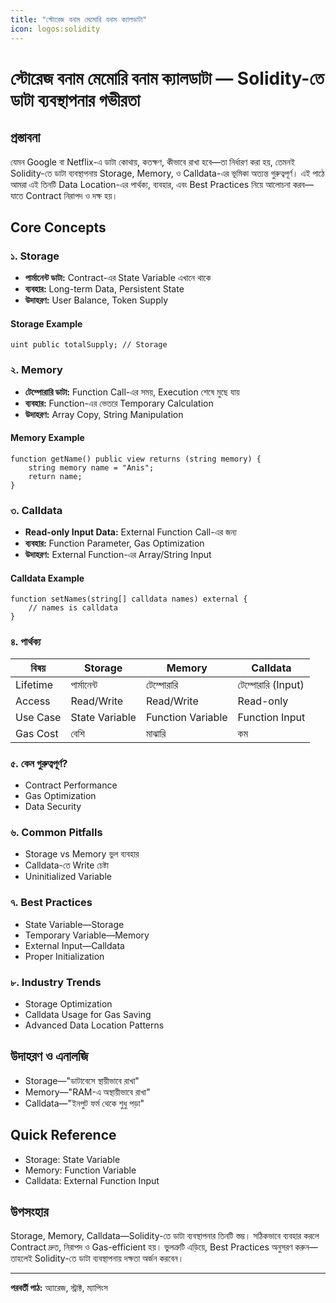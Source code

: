 ```yaml
---
title: "স্টোরেজ বনাম মেমোরি বনাম ক্যালডাটা"
icon: logos:solidity
---
```


# স্টোরেজ বনাম মেমোরি বনাম ক্যালডাটা — Solidity-তে ডাটা ব্যবস্থাপনার গভীরতা

## প্রস্তাবনা

যেমন Google বা Netflix-এ ডাটা কোথায়, কতক্ষণ, কীভাবে রাখা হবে—তা নির্ধারণ করা হয়, তেমনই Solidity-তে ডাটা ব্যবস্থাপনায় Storage, Memory, ও Calldata-এর ভূমিকা অত্যন্ত গুরুত্বপূর্ণ। এই পাঠে আমরা এই তিনটি Data Location-এর পার্থক্য, ব্যবহার, এবং Best Practices নিয়ে আলোচনা করব—যাতে Contract নিরাপদ ও দক্ষ হয়।

## Core Concepts

### ১. Storage
- **পার্মানেন্ট ডাটা:** Contract-এর State Variable এখানে থাকে
- **ব্যবহার:** Long-term Data, Persistent State
- **উদাহরণ:** User Balance, Token Supply

#### Storage Example
```solidity
uint public totalSupply; // Storage
```

### ২. Memory
- **টেম্পোরারি ডাটা:** Function Call-এর সময়, Execution শেষে মুছে যায়
- **ব্যবহার:** Function-এর ভেতরে Temporary Calculation
- **উদাহরণ:** Array Copy, String Manipulation

#### Memory Example
```solidity
function getName() public view returns (string memory) {
    string memory name = "Anis";
    return name;
}
```

### ৩. Calldata
- **Read-only Input Data:** External Function Call-এর জন্য
- **ব্যবহার:** Function Parameter, Gas Optimization
- **উদাহরণ:** External Function-এর Array/String Input

#### Calldata Example
```solidity
function setNames(string[] calldata names) external {
    // names is calldata
}
```

### ৪. পার্থক্য
| বিষয়         | Storage           | Memory            | Calldata         |
|--------------|-------------------|-------------------|------------------|
| Lifetime     | পার্মানেন্ট        | টেম্পোরারি        | টেম্পোরারি (Input)|
| Access       | Read/Write        | Read/Write        | Read-only        |
| Use Case     | State Variable    | Function Variable | Function Input   |
| Gas Cost     | বেশি              | মাঝারি            | কম               |

### ৫. কেন গুরুত্বপূর্ণ?
- Contract Performance
- Gas Optimization
- Data Security

### ৬. Common Pitfalls
- Storage vs Memory ভুল ব্যবহার
- Calldata-তে Write চেষ্টা
- Uninitialized Variable

### ৭. Best Practices
- State Variable—Storage
- Temporary Variable—Memory
- External Input—Calldata
- Proper Initialization

### ৮. Industry Trends
- Storage Optimization
- Calldata Usage for Gas Saving
- Advanced Data Location Patterns

## উদাহরণ ও এনালজি
- Storage—"ডাটাবেসে স্থায়ীভাবে রাখা"
- Memory—"RAM-এ অস্থায়ীভাবে রাখা"
- Calldata—"ইনপুট ফর্ম থেকে শুধু পড়া"

## Quick Reference

- Storage: State Variable
- Memory: Function Variable
- Calldata: External Function Input

## উপসংহার

Storage, Memory, Calldata—Solidity-তে ডাটা ব্যবস্থাপনার তিনটি স্তম্ভ। সঠিকভাবে ব্যবহার করলে Contract দ্রুত, নিরাপদ ও Gas-efficient হয়। ভুলত্রুটি এড়িয়ে, Best Practices অনুসরণ করুন—তাহলেই Solidity-তে ডাটা ব্যবস্থাপনায় দক্ষতা অর্জন করবেন।

---

**পরবর্তী পাঠ:** অ্যারেজ, স্ট্রাক্ট, ম্যাপিংস

